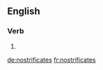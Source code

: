==English==

===Verb===
{{head|en|verb form}}

# {{en-third-person singular of|nostrificate}}

[[de:nostrificates]]
[[fr:nostrificates]]